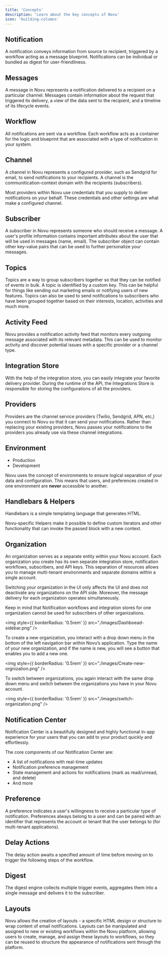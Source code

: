 ```yaml
---
title: 'Concepts'
description: 'Learn about the key concepts of Novu'
icon: 'building-columns'
---
```


## Notification

A notification conveys information from source to recipient, triggered by a workflow acting as a message blueprint. Notifications can be individual or bundled as digest for user-friendliness.

## Messages

A message in Novu represents a notification delivered to a recipient on a particular channel. Messages contain information about the request that triggered its delivery, a view of the data sent to the recipient, and a timeline of its lifecycle events.

## Workflow

All notifications are sent via a workflow. Each workflow acts as a container for the logic and blueprint that are associated with a type of notification in your system.

## Channel

A channel in Novu represents a configured provider, such as Sendgrid for email, to send notifications to your recipients. A channel is the communitication-context domain with the recipients (subscribers).

Most providers within Novu use credentials that you supply to deliver notifications on your behalf. These credentials and other settings are what make a configured channel.

## Subscriber

A subscriber in Novu represents someone who should receive a message. A user's profile information contains important attributes about the user that will be used in messages (name, email). The subscriber object can contain other key-value pairs that can be used to further personalize your messages.

## Topics

Topics are a way to group subscribers together so that they can be notified of events in bulk. A topic is identified by a custom key. This can be helpful for things like sending out marketing emails or notifying users of new features. Topics can also be used to send notifications to subscribers who have been grouped together based on their interests, location, activities and much more.

## Activity Feed

Novu provides a notification activity feed that monitors every outgoing message associated with its relevant metadata. This can be used to monitor activity and discover potential issues with a specific provider or a channel type.

## Integration Store

With the help of the integration store, you can easily integrate your favorite delivery provider. During the runtime of the API, the Integrations Store is responsible for storing the configurations of all the providers.

## Providers

Providers are the channel service providers (Twilio, Sendgrid, APN, etc,) you connect to Novu so that it can send your notifications. Rather than replacing your existing providers, Novu passes your notifications to the providers you already use via these channel integrations.

## Environment

- Production
- Development

Novu uses the concept of environments to ensure logical separation of your data and configuration. This means that users, and preferences created in one environment are **never** accessible to another.

## Handlebars & Helpers

Handlebars is a simple templating language that generates HTML. 

Novu-specific Helpers make it possible to define custom iterators and other functionality that can invoke the passed block with a new context.

## Organization

An organization serves as a separate entity within your Novu account. Each organization you create has its own separate integration store, notification workflows, subscribers, and API keys. This separation of resources allows you to manage multi-tenant environments and separate domains within a single account.

Switching your organization in the UI only affects the UI and does not deactivate any organizations on the API side. Moreover, the message delivery for each organization operates simultaneously.

Keep in mind that Notification workflows and integration stores for one organization cannot be used for subscribers of other organizations.

<img
  style={{ borderRadius: '0.5rem' }}
  src="./images/Dashboead-sidebar.png"
/>

To create a new organization, you interact with a drop down menu in the bottom of the left navigation bar within Novu’s application. Type the name of your new organization, and if the name is new, you will see a button that enables you to add a new one.

<img
  style={{ borderRadius: '0.5rem' }}
  src="./images/Create-new-orgnization.png"
/>


To switch between organizations, you again interact with the same drop down menu and switch between the organizations you have in your Novu account.

<img
  style={{ borderRadius: '0.5rem' }}
  src="./images/switch-organization.png"
/>

## Notification Center

Notification Center is a beautifully designed and highly functional in-app experience for your users that you can add to your product quickly and effortlessly.

The core components of our Notification Center are:

- A list of notifications with real-time updates
- Notification preference management
- State management and actions for notifications (mark as read/unread, and delete)
- And more

## Preference

A preference indicates a user's willingness to receive a particular type of notification. Preferences always belong to a user and can be paired with an identifier that represents the account or tenant that the user belongs to (for multi-tenant applications).

## Delay Actions

The delay action awaits a specified amount of time before moving on to trigger the following steps of the workflow.

## Digest

The digest engine collects multiple trigger events, aggregates them into a single message and delivers it to the subscriber.

## Layouts

Novu allows the creation of layouts - a specific HTML design or structure to wrap content of email notifications. Layouts can be manipulated and assigned to new or existing workflows within the Novu platform, allowing users to create, manage, and assign these layouts to workflows, so they can be reused to structure the appearance of notifications sent through the platform.